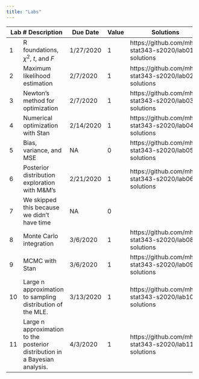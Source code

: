 ```yaml
---
title: "Labs"
---
```


+-----+-----------------------------------------------+-----------+-------+-------------------------------------------------------+
| Lab # Description                                   | Due Date  | Value | Solutions                                             |
+=====+===============================================+===========+=======+=======================================================+
| 1   | R foundations, $\chi^2$, $t$, and $F$         | 1/27/2020 |  1    | https://github.com/mhc-stat343-s2020/lab01-solutions  |
+-----+-----------------------------------------------+-----------+-------+-------------------------------------------------------+
| 2   | Maximum likelihood estimation                 |  2/7/2020 |  1    | https://github.com/mhc-stat343-s2020/lab02-solutions  |
+-----+-----------------------------------------------+-----------+-------+-------------------------------------------------------+
| 3   | Newton's method for optimization              |  2/7/2020 |  1    | https://github.com/mhc-stat343-s2020/lab03-solutions  |
+-----+-----------------------------------------------+-----------+-------+-------------------------------------------------------+
| 4   | Numerical optimization with Stan              | 2/14/2020 |  1    | https://github.com/mhc-stat343-s2020/lab04-solutions  |
+-----+-----------------------------------------------+-----------+-------+-------------------------------------------------------+
| 5   | Bias, variance, and MSE                       | NA        |  0    | https://github.com/mhc-stat343-s2020/lab05-solutions  |
+-----+-----------------------------------------------+-----------+-------+-------------------------------------------------------+
| 6   | Posterior distribution exploration with M&M's | 2/21/2020 |  1    | https://github.com/mhc-stat343-s2020/lab06-solutions  |
+-----+-----------------------------------------------+-----------+-------+-------------------------------------------------------+
| 7   | We skipped this because we didn't have time   | NA        |  0    |                                                       |
+-----+-----------------------------------------------+-----------+-------+-------------------------------------------------------+
| 8   | Monte Carlo integration                       | 3/6/2020  |  1    | https://github.com/mhc-stat343-s2020/lab08-solutions  |
+-----+-----------------------------------------------+-----------+-------+-------------------------------------------------------+
| 9   | MCMC with Stan                                | 3/6/2020  |  1    | https://github.com/mhc-stat343-s2020/lab09-solutions  |
+-----+-----------------------------------------------+-----------+-------+-------------------------------------------------------+
| 10  | Large n approximation to sampling distribution| 3/13/2020 |  1    | https://github.com/mhc-stat343-s2020/lab10-solutions  |
|     | of the MLE.                                   |           |       |                                                       |
+-----+-----------------------------------------------+-----------+-------+-------------------------------------------------------+
| 11  | Large n approximation to the posterior        | 4/3/2020  |  1    | https://github.com/mhc-stat343-s2020/lab11-solutions  |
|     | distribution in a Bayesian analysis.          |           |       |                                                       |
+-----+-----------------------------------------------+-----------+-------+-------------------------------------------------------+
